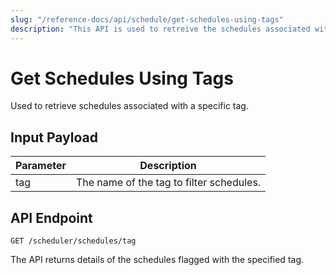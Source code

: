```yaml
---
slug: "/reference-docs/api/schedule/get-schedules-using-tags"
description: "This API is used to retreive the schedules associated with a specific tag."
---
```


# Get Schedules Using Tags

Used to retrieve schedules associated with a specific tag.

## Input Payload

| Parameter | Description | 
| --------- | ----------- |
| tag | The name of the tag to filter schedules. |

## API Endpoint

```
GET /scheduler/schedules/tag
```

The API returns details of the schedules flagged with the specified tag.
